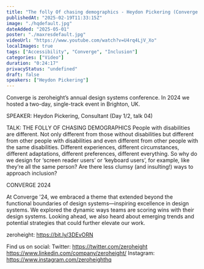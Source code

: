 ```yaml
---
title: "The folly Of chasing demographics - Heydon Pickering (Converge 2024)"
publishedAt: "2025-02-19T11:33:15Z"
image: "./hqdefault.jpg"
dateAdded: "2025-05-01"
poster: "./maxresdefault.jpg"
videoUrl: "https://www.youtube.com/watch?v=U4rq4LjV_Xo"
localImages: true
tags: ["Accessibility", "Converge", "Inclusion"]
categories: ["Video"]
duration: "0:24:17"
privacyStatus: "undefined"
draft: false
speakers: ["Heydon Pickering"]
---
```

Converge is zeroheight’s annual design systems conference. In 2024 we hosted a two-day, single-track event in Brighton, UK. 

SPEAKER: 
Heydon Pickering, Consultant 
(Day 1/2, talk 04)

TALK: THE FOLLY OF CHASING DEMOGRAPHICS
People with disabilities are different. Not only different from those without disabilities but different from other people with disabilities and even different from other people with the same disabilities. Different experiences, different circumstances, different adaptations, different preferences, different everything. So why do we design for ‘screen reader users’ or ‘keyboard users’, for example, like they’re all the same person? Are there less clumsy (and insulting!) ways to approach inclusion?

CONVERGE 2024

At Converge '24, we embraced a theme that extended beyond the functional boundaries of design systems—inspiring excellence in design systems. We explored the dynamic ways teams are scoring wins with their design systems. Looking ahead, we also heard about emerging trends and potential strategies that could further elevate our work.

zeroheight: https://bit.ly/3DEvORN

Find us on social:
Twitter: https://twitter.com/zeroheight
https://www.linkedin.com/company/zeroheight/
Instagram: https://www.instagram.com/zeroheighthq
